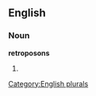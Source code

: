 
==English==

===Noun===
'''retroposons'''

# {{plural of|[[retroposon]]}}

[[Category:English plurals]]